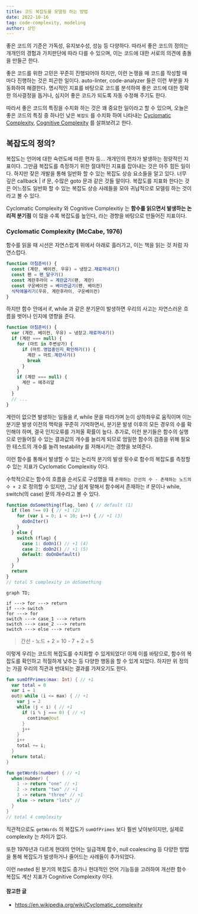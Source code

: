 ```yaml
---
title: 코드 복잡도를 모델링 하는 방법
date: 2022-10-16
tag: code-complexity, modeling
author: 상민
---
```


좋은 코드의 기준은 가독성, 유지보수성, 성능 등 다양하다. 따라서 좋은 코드의 정의는 개개인의 경험과 가치판단에 따라 다를 수 있으며, 이는 코드에 대한 서로의 의견에 충돌을 만들곤 한다.

좋은 코드를 위한 고민은 꾸준히 진행되어야 하지만, 이런 논쟁을 매 코드를 작성할 때 마다 진행하는 것은 피곤한 일이다. auto-linter, code-analyzer 들은 이런 부분을 자동화하여 해결한다. 명시적인 지표를 바탕으로 코드를 분석하여 좋은 코드에 대한 정확한 의사결정을 돕거나, 심지어 좋은 코드가 되도록 자동 수정해 주기도 한다.

따라서 좋은 코드의 특징을 수치화 하는 것은 꽤 중요한 일이라고 할 수 있으며, 오늘은 좋은 코드의 특징 중 하나인 낮은 `복잡도` 를 수치화 하여 나타내는 [Cyclomatic Complexity](https://en.wikipedia.org/wiki/Cyclomatic_complexity), [Cognitive Complexity](https://www.sonarsource.com/docs/CognitiveComplexity.pdf) 를 살펴보려고 한다.

## 복잡도의 정의?

복잡도는 언어에 대한 숙련도에 따른 편차 등... 개개인의 편차가 발생하는 정량적인 지표이다. 그만큼 복잡도를 측정하기 위한 절대적인 지표를 잡아내는 것은 아주 힘든 일이다. 하지만 잦은 개발을 통해 일반화 할 수 있는 복잡도 상승 요소들을 알고 있다. 너무 깊은 callback | if 문, 수많은 goto 문과 같은 것들 말이다. 복잡도를 지표화 한다는 것은 어느정도 일반화 할 수 있는 복잡도 상승 사례들을 모아 귀납적으로 모델링 하는 것이라고 볼 수 있다.

Cyclomatic Complexity 와 Cognitive Complexitiy 는 **함수를 읽으면서 발생하는 논리적 분기점** 이 많을 수록 복잡도를 높인다, 라는 경향을 바탕으로 만들어진 지표이다.

### Cyclomatic Complexity (McCabe, 1976)

함수를 읽을 때 시선은 자연스럽게 위에서 아래로 흘러가고, 이는 책을 읽는 것 처럼 자연스럽다.
```js
function 아침준비() {
  const (계란, 베이컨, 우유) = 냉장고.재료꺼내기()
  const 팬 = 팬_달구기()
  const 계란후라이 = 계란굽기(팬, 계란)
  const 구운베이컨 = 베이컨굽기(팬, 베이컨)
  식탁에올리기(우유, 계란후라이, 구운베이컨)
}
```

하지만 함수 안에서 if, while 과 같은 분기문이 발생하면 우리의 사고는 자연스러운 흐름을 벗어나 인지에 영향을 준다.

```js
function 아침준비() {
  var (계란, 베이컨, 우유) = 냉장고.재료꺼내기()
  if (계란 === null) {
    for (마트 in 주변상가) {
      if (마트.영업중인지_확인하기()) {
        계란 = 마트.계란사기()
        break
      }
    }
    if (계란 === null) {
      계란 = 메추리알
    }
  }
  // ...
}
```

계란이 없으면 발생하는 일들을 if, while 문을 따라가며 눈이 상하좌우로 움직이며 이는 분기문 발생 이전의 맥락을 꾸준히 기억하면서, 분기문 발생 이후의 모든 경우의 수를 확인해야 하며, 결국 인지오류를 가져올 확률이 높다.
추가로, 이런 분기들은 함수의 실행으로 만들어질 수 있는 결과값의 개수를 늘리게 되므로 엄밀한 함수의 검증을 위해 필요한 테스트의 개수를 늘려 testability 를 저해시키는 경향을 보여준다.

이런 함수를 통해서 발생할 수 있는 논리적 분기의 발생 횟수로 함수의 복잡도를 측정할 수 있는 지표가 Cyclomatic Complexitiy 이다.

수학적으로는 함수의 흐름을 순서도로 구성했을 때 `존재하는 간선의 수 - 존재하는 노드의 수 + 2` 로 정의할 수 있지만, 그냥 쉽게 말해서 함수에서 존재하는 if 문이나 while, switch(의 case) 문의 개수라고 볼 수 있다.

```js
function doSomething(flag, len) { // default (1)
  if (len !== 0) { // +1 (2)
    for (var i = 0; i < 10; i++) { // +1 (3)
      doOnIter()
    }
  } else {
    switch (flag) {
      case 1: doOn1() // +1 (4)
      case 2: doOn2() // +1 (5)
      default: doOnDefault()
    }
  }
  return
}
// total 5 complexity in doSomething
```

```mermaid
graph TD;

if ---> for ---> return
if ---> switch
for ---> for
switch ---> case_1 ---> return
switch ---> case_2 ---> return
switch ---> else ---> return
```
> 간선 - 노드 + 2 = 10 - 7 + 2 = 5

이렇게 우리는 코드의 복잡도를 수치화할 수 있게되었다! 이제 이를 바탕으로, 함수의 복잡도를 확인하고 적절하게 낮추는 등 다양한 행동을 할 수 있게 되었다.
하지만 위 정의는 가끔 우리의 직관과 반대되는 결과를 가져오기도 한다.

```kotlin
fun sumOfPrimes(max: Int) { // +1
  var total = 0 
  var i = 1
  out@ while (i <= max) { // +1
	var j = 2
    while (j < i) { // +1
      if (i % j === 0) { // +1
        continue@out
      }
	  j++
    }
	i++
    total += i;
  }
  return total;
}
```

```kotlin
fun getWords(number) { // +1
  when(nubmer) {
    1 -> return "one" // +1
    2 -> return "two" // +1
    3 -> return "three" // +1
    else -> return "lots" //
  }
}
// total 4 complexity
```

직관적으로도 `getWords` 의 복잡도가 `sumOfPrimes` 보다 훨씬 낮아보이지만, 실제로 complexity 는 차이가 없다.

또한 1976년과 다르게 현대의 언어는 일급객체 함수, null coalescing 등 다양한 방법을 통해 복잡도가 발생하거나 줄어드는 사례들이 추가되었다.

이런 nested 된 분기의 복잡도 증가나 현대적인 언어 기능등을 고려하여 개선한 함수 복잡도 계산 지표가 Cognitive Complexity 이다.

#### 참고한 글
- https://en.wikipedia.org/wiki/Cyclomatic_complexity












